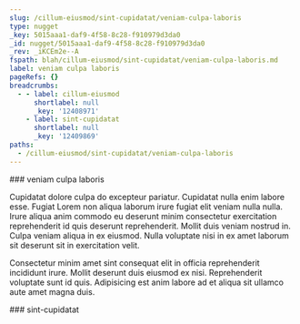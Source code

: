```yaml
---
slug: /cillum-eiusmod/sint-cupidatat/veniam-culpa-laboris
type: nugget
_key: 5015aaa1-daf9-4f58-8c28-f910979d3da0
_id: nugget/5015aaa1-daf9-4f58-8c28-f910979d3da0
_rev: _iKCEm2e--A
fspath: blah/cillum-eiusmod/sint-cupidatat/veniam-culpa-laboris.md
label: veniam culpa laboris
pageRefs: {}
breadcrumbs:
  - - label: cillum-eiusmod
      shortlabel: null
      _key: '12408971'
    - label: sint-cupidatat
      shortlabel: null
      _key: '12409869'
paths:
  - /cillum-eiusmod/sint-cupidatat/veniam-culpa-laboris
---
```


<NuggetArea>
<Nugget slug="/cillum-eiusmod/sint-cupidatat/veniam-culpa-laboris" type="nugget" _key="5015aaa1-daf9-4f58-8c28-f910979d3da0" _id="nugget/5015aaa1-daf9-4f58-8c28-f910979d3da0" _rev="_iKCEm2e--A" fspath="blah/cillum-eiusmod/sint-cupidatat/veniam-culpa-laboris.md" label="veniam culpa laboris" paths="/cillum-eiusmod/sint-cupidatat/veniam-culpa-laboris">
<NuggetBody>
### veniam culpa laboris

Cupidatat dolore culpa do excepteur pariatur. Cupidatat nulla enim labore esse. Fugiat Lorem non aliqua laborum irure fugiat elit veniam nulla nulla. Irure aliqua anim commodo eu deserunt minim consectetur exercitation reprehenderit id quis deserunt reprehenderit. Mollit duis veniam nostrud in. Culpa veniam aliqua in ex eiusmod. Nulla voluptate nisi in ex amet laborum sit deserunt sit in exercitation velit.

Consectetur minim amet sint consequat elit in officia reprehenderit incididunt irure. Mollit deserunt duis eiusmod ex nisi. Reprehenderit voluptate sunt id quis. Adipisicing est anim labore ad et aliqua sit ullamco aute amet magna duis.

</NuggetBody>
<Breadcrumbs>
<Crumbs>
<Crumb _key="12408971" label="cillum-eiusmod" /><Crumb _key="12409869" label="sint-cupidatat" />
</Crumbs>
</Breadcrumbs>
</Nugget>

<NuggetsInbound>
</NuggetsInbound>
<NuggetsOutbound>
</NuggetsOutbound>
</NuggetArea>
<PassagesInbound>
<Passage direction="inbound" type="passage" _key="12409869" _id="passage/12409869" _rev="_iKCEm1m--_" label="sint-cupidatat" passage="sint-cupidatat" fspath="blah/cillum-eiusmod/sint-cupidatat" paths="/cillum-eiusmod/sint-cupidatat" slug="/cillum-eiusmod/sint-cupidatat">
<NuggetBody>
### sint-cupidatat

</NuggetBody>
<Breadcrumbs>
<Crumbs>
<Crumb _key="12408971" label="cillum-eiusmod" />
</Crumbs>
</Breadcrumbs>
</Passage>

</PassagesInbound>
<PassagesOutbound>
</PassagesOutbound>